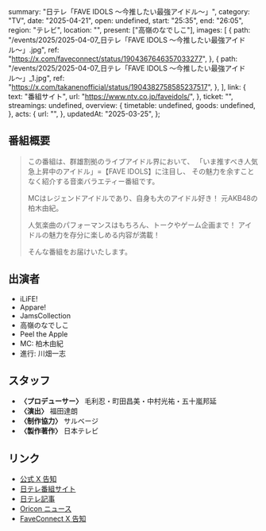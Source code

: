  summary: "日テレ「FAVE IDOLS 〜今推したい最強アイドル〜」",
  category: "TV",
  date: "2025-04-21",
  open: undefined,
  start: "25:35",
  end: "26:05",
  region: "テレビ",
  location: "",
  present: ["高嶺のなでしこ"],
  images: [
    {
      path: "/events/2025/2025-04-07_日テレ「FAVE IDOLS 〜今推したい最強アイドル〜」.jpg",
      ref: "https://x.com/faveconnect/status/1904367646357033277",
    },
    {
      path: "/events/2025/2025-04-07_日テレ「FAVE IDOLS 〜今推したい最強アイドル〜」_1.jpg",
      ref: "https://x.com/takanenofficial/status/1904382758585237517",
    },
  ],
  link: {
    text: "番組サイト",
    url: "https://www.ntv.co.jp/faveidols/",
  },
  ticket: "",
  streamings: undefined,
  overview: {
    timetable: undefined,
    goods: undefined,
  },
  acts: {
    url: "",
  },
  updatedAt: "2025-03-25",
};

## 番組概要

> この番組は、群雄割拠のライブアイドル界において、
> 「いま推すべき人気急上昇中のアイドル」=【FAVE IDOLS】に注目し、
> その魅力を余すことなく紹介する音楽バラエティー番組です。
>
> MCはレジェンドアイドルであり、自身も大のアイドル好き！
> 元AKB48の柏木由紀。
>
> 人気楽曲のパフォーマンスはもちろん、トークやゲーム企画まで！
> アイドルの魅力を存分に楽しめる内容が満載！
>
> そんな番組をお届けいたします。

## 出演者

- iLiFE!
- Appare!
- JamsCollection
- 高嶺のなでしこ
- Peel the Apple
- MC: 柏木由紀
- 進行: 川畑一志

## スタッフ

- **〈プロデューサー〉** 毛利忍・町田昌美・中村光祐・五十嵐邦延
- **〈演出〉** 福田達朗
- **〈制作協力〉** サルベージ
- **〈製作著作〉** 日本テレビ

## リンク

- [公式 X 告知](https://x.com/takanenofficial/status/1904382758585237517)
- [日テレ番組サイト](https://www.ntv.co.jp/faveidols/)
- [日テレ記事](https://www.ntv.co.jp/faveidols/articles/47561dbyxfvxzgweau19.html)
- [Oricon ニュース](https://x.com/oricon/status/1904367679211028751)
- [FaveConnect X 告知](https://x.com/faveconnect/status/1904367646357033277)

